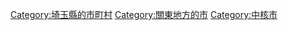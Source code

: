 {{Commons cat|Kawaguchi, Saitama}}
{{Catmore}}

{{DEFAULTSORT:Kawaguchi-shi}}
[[Category:埼玉縣的市町村|Category:埼玉縣的市町村]]
[[Category:關東地方的市|Category:關東地方的市]]
[[Category:中核市|Category:中核市]]